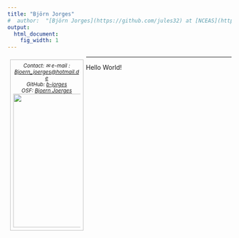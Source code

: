 ---
title: "Björn Jorges"
#  author:  "[Björn Jorges](https://github.com/jules32) at [NCEAS](https://www.nceas.ucsb.edu/), 12/14/16"
output:
  html_document:
    fig_width: 1
---
<style>
  .col2 {
    columns: 2 200px;         /* number of columns and width in pixels*/
    -webkit-columns: 2 200px; /* chrome, safari */
    -moz-columns: 2 200px;    /* firefox */
  }
  
figure_side {
  float: right;
  width: 30%;
  text-align: center;
  font-style: italic;
  font-size: smaller;
  text-indent: 0;
  border: thin silver solid;
  margin: 0.5em;
  padding: 0.5em;
}

figure {
  text-align: center;
  font-style: italic;
  font-size: smaller;
  text-indent: 0;
  border: thin silver solid;
}

figurecaption{
  text-align: justify;
}
</style>
 
 

<figure_side style="float: left">
Contact: &#x2709; e-mail : [Bjoern_joerges@hotmail.de](mailto:Bjoern_joerges@hotmail.de)<br>GitHub: [b-jorges](https://github.com/b-jorges)<br>OSF: [Bjoern Joerges](https://osf.io/qrtbh/)<br><img src="images/reshulon.png" width="300px">
</float_side>

---

Hello World!
